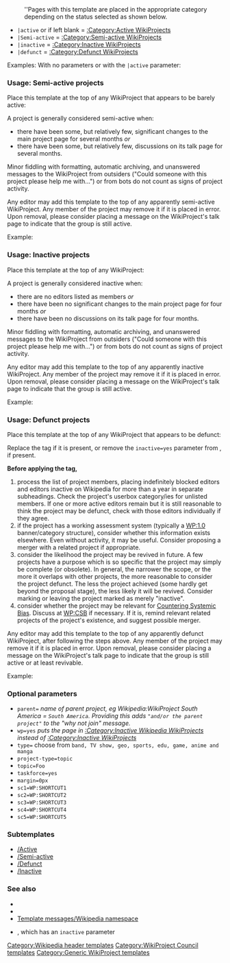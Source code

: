 <!-- PLEASE ADD CATEGORIES AND INTERWIKIS AT THE BOTTOM OF THIS PAGE -->
:''Pages with this template are placed in the appropriate category depending on the status selected as shown below.

*<tt>|active</tt> or if left blank = [[:Category:Active WikiProjects]]
*<tt>|Semi-active</tt> = [[:Category:Semi-active WikiProjects]]
*<tt>|inactive</tt> = [[:Category:Inactive WikiProjects]]
*<tt>|defunct</tt> = [[:Category:Defunct WikiProjects]]

Examples:
With no parameters or with the <tt>|active</tt> parameter:
{{WikiProject status}}

=== Usage: Semi-active projects ===
Place this template at the top of any WikiProject that appears to be barely active:
: {{tlx|WikiProject status|Semi-active}}

A project is generally considered semi-active when:
* there have been some, but relatively few, significant changes to the main project page for several months ''or''
* there have been some, but relatively few, discussions on its talk page for several months.

Minor fiddling with formatting, automatic archiving, and unanswered messages to the WikiProject from outsiders ("Could someone with this project please help me with...") or from bots do not count as signs of project activity.

Any editor may add this template to the top of any apparently semi-active WikiProject.  Any member of the project may remove it if it is placed in error.  Upon removal, please consider placing a message on the WikiProject's talk page to indicate that the group is still active.

Example:
{{WikiProject status|Semi-active}}

=== Usage: Inactive projects===
Place this template at the top of any WikiProject:
: {{tlx|WikiProject status|Inactive}}

A project is generally considered inactive when:
* there are no editors listed as members ''or''
* there have been no significant changes to the main project page for four months ''or''
* there have been no discussions on its talk page for four months.

Minor fiddling with formatting, automatic archiving, and unanswered messages to the WikiProject from outsiders ("Could someone with this project please help me with...") or from bots do not count as signs of project activity.

Any editor may add this template to the top of any apparently inactive WikiProject.  Any member of the project may remove it if it is placed in error.  Upon removal, please consider placing a message on the WikiProject's talk page to indicate that the group is still active.

Example:
{{WikiProject status|Inactive}}

=== Usage: Defunct projects ===
Place this template at the top of any WikiProject that appears to be defunct:
: {{tlx|WikiProject status|Defunct}}

Replace the {{tl|inactive}} tag if it is present, or remove the <tt>inactive=yes</tt> parameter from {{tl|Infobox WikiProject}}, if present.

'''Before applying the tag, '''
# process the list of project members, placing indefinitely blocked editors and editors inactive on Wikipedia for more than a year in separate subheadings. Check the project's userbox category/ies for unlisted members. If one or more active editors remain but it is still reasonable to think the project may be defunct, check with those editors individually if they agree.
# if the project has a working assessment system (typically a [[WP:1.0]] banner/category structure), consider whether this information exists elsewhere. Even without activity, it may be useful. Consider proposing a merger with a related project if appropriate.
# consider the likelihood the project may be revived in future. A few projects have a purpose which is so specific that the project may simply be complete (or obsolete). In general, the narrower the scope, or the more it overlaps with other projects, the more reasonable to consider the project defunct. The less the project achieved (some hardly get beyond the proposal stage), the less likely it will be revived. Consider marking or leaving the project marked as merely "inactive".
# consider whether the project may be relevant for [[WP:CSB|Countering Systemic Bias]]. Discuss at [[WP:CSB]] if necessary. If it is, remind relevant related projects of the project's existence, and suggest possible merger.

Any editor may add this template to the top of any apparently defunct WikiProject, after following the steps above.  Any member of the project may remove it if it is placed in error.  Upon removal, please consider placing a message on the WikiProject's talk page to indicate that the group is still active or at least revivable.

Example:
{{WikiProject status|Defunct}}

===Optional parameters===
* <tt>parent=</tt> ''name of parent project, eg Wikipedia:WikiProject South America = <tt>South America</tt>. Providing this adds <tt>"and/or the parent project"</tt> to the "why not join" message.''
* <tt>wp=yes</tt> ''puts the page in [[:Category:Inactive Wikipedia WikiProjects]] instead of [[:Category:Inactive WikiProjects]]''
* <tt>type=</tt> choose from <tt>band, TV show, geo, sports, edu, game, anime and manga</tt>
* <tt>project-type=topic</tt>
* <tt>topic=Foo</tt>
* <tt>taskforce=yes</tt>
* <tt>margin=0px</tt>
* <tt>sc1=WP:SHORTCUT1</tt>
* <tt>sc2=WP:SHORTCUT2</tt>
* <tt>sc3=WP:SHORTCUT3</tt>
* <tt>sc4=WP:SHORTCUT4</tt>
* <tt>sc5=WP:SHORTCUT5</tt>

=== Subtemplates ===
* [[Template:WikiProject status/Active|/Active]]
* [[Template:WikiProject status/Semi-active|/Semi-active]]
* [[Template:WikiProject status/Defunct|/Defunct]]
* [[Template:WikiProject status/Inactive|/Inactive]]

=== See also ===
* {{tl|Inactive WikiProject banner}}
* {{tl|historical}}
* [[Wikipedia:Template messages/Wikipedia namespace|Template messages/Wikipedia namespace]]
* {{tl|Infobox WikiProject}}, which has an <tt>inactive</tt> parameter
{{Project template list}}

<includeonly>
<!-- CATEGORIES AND INTERWIKIS HERE, THANKS -->
[[Category:Wikipedia header templates]]
[[Category:WikiProject Council templates]]
[[Category:Generic WikiProject templates]]

</includeonly>